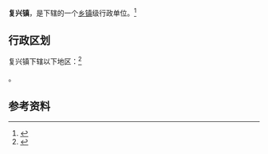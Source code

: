 {{中国乡级行政区|52/03/28/102/000}}

'''复兴镇'''，是{{PRC admin/fullname|52/03/28/102/000|3}}下辖的一个[[乡镇|乡镇]]级行政单位。<ref>{{PRC admin/ref sgc|{{PRC admin/parent|52/03/28/102/000}}}}</ref>

== 行政区划 ==

复兴镇下辖以下地区：<ref>{{PRC admin/ref sgc|52/03/28/102/000}}</ref>

{{PRC admin/children|52/03/28/102/000}}。

== 参考资料 ==

{{reflist}}

{{行政区划小作品}}
{{PRC admin/navcat|52/03/28/102/000}}